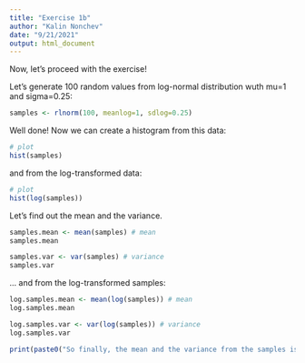 ```yaml
---
title: "Exercise 1b"
author: "Kalin Nonchev"
date: "9/21/2021"
output: html_document
---
```


Now, let's proceed with the exercise!

Let's generate 100 random values from log-normal distribution wuth mu=1
and sigma=0.25:

```r
samples <- rlnorm(100, meanlog=1, sdlog=0.25)
```

Well done! Now we can create a histogram from this data:

```r
# plot
hist(samples)
```

and from the log-transformed data:

```r
# plot
hist(log(samples))
```

Let's find out the mean and the variance.

```r
samples.mean <- mean(samples) # mean
samples.mean
```

```r
samples.var <- var(samples) # variance
samples.var
```

... and from the log-transformed samples:

```r
log.samples.mean <- mean(log(samples)) # mean
log.samples.mean
```

```r
log.samples.var <- var(log(samples)) # variance
log.samples.var
```

```r
print(paste0("So finally, the mean and the variance from the samples is ", samples.mean, " and ", samples.var, ". When we log-transform the samples, we get a mean and variance of ", log.samples.mean, " and ", log.samples.var))
```
